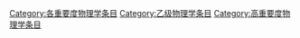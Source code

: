{{catmore1|[[Wikipedia:物理学专题|Wikipedia:物理学专题]]}}
{{Articles by Importance| topic=物理学 | importance=high }}
{{emptycat}}

[[Category:各重要度物理学条目|Category:各重要度物理学条目]]
[[Category:乙级物理学条目|Category:乙级物理学条目]]
[[Category:高重要度物理学条目|Category:高重要度物理学条目]]